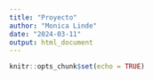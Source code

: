 ```yaml
---
title: "Proyecto"
author: "Monica Linde"
date: "2024-03-11"
output: html_document
---
```


```r
knitr::opts_chunk$set(echo = TRUE)
```

